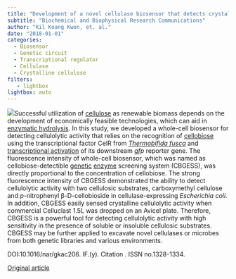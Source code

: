 ```yaml
---
title: "Development of a novel cellulase biosensor that detects crystalline cellulose hydrolysis using a transcriptional regulator"
subtitle: "Biochemical and Biophysical Research Communications"
author: "Kil Koang Kwon, et. al."
date: "2018-01-01"
categories:
  - Biosensor
  - Genetic circuit
  - Transcriptional regulator
  - Cellulase
  - Crystalline cellulose
filters:
   - lightbox
lightbox: auto
---
```


![](https://ars.els-cdn.com/content/image/1-s2.0-S0006291X17323343-gr1.jpg)Successful utilization of [cellulose](https://www.sciencedirect.com/topics/biochemistry-genetics-and-molecular-biology/cellulose "Learn more about cellulose from ScienceDirect's AI-generated Topic Pages") as renewable biomass depends on the development of economically feasible technologies, which can aid in [enzymatic hydrolysis](https://www.sciencedirect.com/topics/biochemistry-genetics-and-molecular-biology/enzymatic-hydrolysis "Learn more about enzymatic hydrolysis from ScienceDirect's AI-generated Topic Pages"). In this study, we developed a whole-cell biosensor for detecting cellulolytic activity that relies on the recognition of [cellobiose](https://www.sciencedirect.com/topics/biochemistry-genetics-and-molecular-biology/cellobiose "Learn more about cellobiose from ScienceDirect's AI-generated Topic Pages") using the transcriptional factor CelR from [*Thermobifida fusca*](https://www.sciencedirect.com/topics/biochemistry-genetics-and-molecular-biology/thermobifida-fusca "Learn more about Thermobifida fusca from ScienceDirect's AI-generated Topic Pages") and [transcriptional activation](https://www.sciencedirect.com/topics/biochemistry-genetics-and-molecular-biology/transcription-initiation "Learn more about transcriptional activation from ScienceDirect's AI-generated Topic Pages") of its downstream *gfp* reporter gene. The fluorescence intensity of whole-cell biosensor, which was named as cellobiose-detectible [genetic](https://www.sciencedirect.com/topics/biochemistry-genetics-and-molecular-biology/genetics "Learn more about genetic from ScienceDirect's AI-generated Topic Pages") [enzyme](https://www.sciencedirect.com/topics/biochemistry-genetics-and-molecular-biology/lysozyme "Learn more about enzyme from ScienceDirect's AI-generated Topic Pages") screening system (CBGESS), was directly proportional to the concentration of cellobiose. The strong fluorescence intensity of CBGESS demonstrated the ability to detect cellulolytic activity with two cellulosic substrates, carboxymethyl cellulose and *p*-nitrophenyl β-D-cellobioside in cellulase-expressing *Escherichia coli*. In addition, CBGESS easily sensed crystalline cellulolytic activity when commercial Celluclast 1.5L was dropped on an Avicel plate. Therefore, CBGESS is a powerful tool for detecting cellulolytic activity with high sensitivity in the presence of soluble or insoluble cellulosic substrates. CBGESS may be further applied to excavate novel cellulases or microbes from both genetic libraries and various environments.

DOI:10.1016/nar/gkac206. IF.(y). Citation . ISSN no.1328-1334.

[Original article](https://www.sciencedirect.com/science/article/pii/S0006291X17323343){.external target="_blank"}

